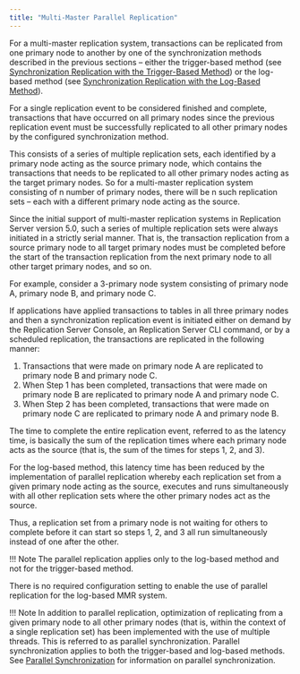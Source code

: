 ```yaml
---
title: "Multi-Master Parallel Replication"
---
```


<div id="mmr_parallel_replication" class="registered_link"></div>

For a multi-master replication system, transactions can be replicated from one primary node to another by one of the synchronization methods described in the previous sections – either the trigger-based method (see [Synchronization Replication with the Trigger-Based Method](09_sync_replication_trigger_based/#sync_replication_trigger_based)) or the log-based method (see [Synchronization Replication with the Log-Based Method](10_sync_replication_log_based/#sync_replication_log_based)).

For a single replication event to be considered finished and complete, transactions that have occurred on all primary nodes since the previous replication event must be successfully replicated to all other primary nodes by the configured synchronization method.

This consists of a series of multiple replication sets, each identified by a primary node acting as the source primary node, which contains the transactions that needs to be replicated to all other primary nodes acting as the target primary nodes. So for a multi-master replication system consisting of n number of primary nodes, there will be n such replication sets – each with a different primary node acting as the source.

Since the initial support of multi-master replication systems in Replication Server version 5.0, such a series of multiple replication sets were always initiated in a strictly serial manner. That is, the transaction replication from a source primary node to all target primary nodes must be completed before the start of the transaction replication from the next primary node to all other target primary nodes, and so on.

For example, consider a 3-primary node system consisting of primary node A, primary node B, and primary node C.

If applications have applied transactions to tables in all three primary nodes and then a synchronization replication event is initiated either on demand by the Replication Server Console, an Replication Server CLI command, or by a scheduled replication, the transactions are replicated in the following manner:

1.  Transactions that were made on primary node A are replicated to primary node B and primary node C.
2.  When Step 1 has been completed, transactions that were made on primary node B are replicated to primary node A and primary node C.
3.  When Step 2 has been completed, transactions that were made on primary node C are replicated to primary node A and primary node B.

The time to complete the entire replication event, referred to as the latency time, is basically the sum of the replication times where each primary node acts as the source (that is, the sum of the times for steps 1, 2, and 3).

For the log-based method, this latency time has been reduced by the implementation of parallel replication whereby each replication set from a given primary node acting as the source, executes and runs simultaneously with all other replication sets where the other primary nodes act as the source.

Thus, a replication set from a primary node is not waiting for others to complete before it can start so steps 1, 2, and 3 all run simultaneously instead of one after the other.

!!! Note
    The parallel replication applies only to the log-based method and not for the trigger-based method.

There is no required configuration setting to enable the use of parallel replication for the log-based MMR system.

!!! Note
    In addition to parallel replication, optimization of replicating from a given primary node to all other primary nodes (that is, within the context of a single replication set) has been implemented with the use of multiple threads. This is referred to as parallel synchronization. Parallel synchronization applies to both the trigger-based and log-based methods. See [Parallel Synchronization](../../05_smr_operation/08_optimizing_performance/02_optimize_sync_replication/02_parallel_sync/#parallel_sync) for information on parallel synchronization.
